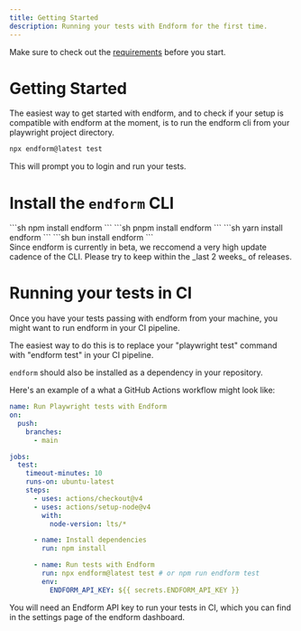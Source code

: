 ```yaml
---
title: Getting Started
description: Running your tests with Endform for the first time.
---
```



Make sure to check out the [requirements](/docs/reference/requirements) before you start.

# Getting Started

The easiest way to get started with endform, and to check if your setup is compatible with endform at the moment, is to run the endform cli from your playwright project directory.

```sh
npx endform@latest test
```

This will prompt you to login and run your tests.


# Install the `endform` CLI

<Tabs syncKey="pkg">
   <TabItem label="npm">
   ```sh
   npm install endform
   ```
   </TabItem>
   <TabItem label="pnpm">
   ```sh
   pnpm install endform
   ```
   </TabItem>
   <TabItem label="Yarn">
   ```sh
   yarn install endform
   ```
   </TabItem>
   <TabItem label="Bun">
   ```sh
   bun install endform
   ```
   </TabItem>
</Tabs>

<Aside>
Since endform is currently in beta, we reccomend a very high update cadence of the CLI. Please try to keep within the _last 2 weeks_ of releases.
</Aside>


# Running your tests in CI

Once you have your tests passing with endform from your machine, you might want to run endform in your CI pipeline.

The easiest way to do this is to replace your "playwright test" command with "endform test" in your CI pipeline.

`endform` should also be installed as a dependency in your repository.

Here's an example of a what a GitHub Actions workflow might look like:

```yml
name: Run Playwright tests with Endform
on:
  push:
    branches:
      - main

jobs:
  test:
    timeout-minutes: 10
    runs-on: ubuntu-latest
    steps:
      - uses: actions/checkout@v4
      - uses: actions/setup-node@v4
        with:
          node-version: lts/*

      - name: Install dependencies
        run: npm install

      - name: Run tests with Endform
        run: npx endform@latest test # or npm run endform test
        env:
          ENDFORM_API_KEY: ${{ secrets.ENDFORM_API_KEY }}
```

You will need an Endform API key to run your tests in CI, which you can find in the settings page of the endform dashboard.